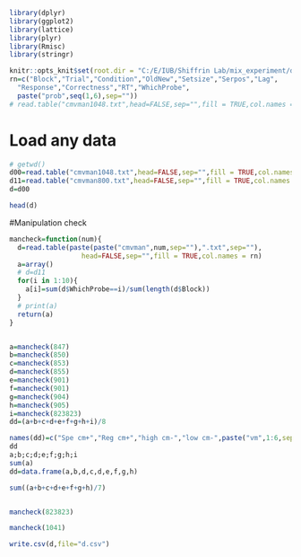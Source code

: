 ```{r}
library(dplyr)
library(ggplot2)
library(lattice)
library(plyr)
library(Rmisc)
library(stringr)
```

```{r setup}
knitr::opts_knit$set(root.dir = "C:/E/IUB/Shiffrin Lab/mix_experiment/data2")
rn=c("Block","Trial","Condition","OldNew","Setsize","Serpos","Lag",
  "Response","Correctness","RT","WhichProbe",
  paste("prob",seq(1,6),sep=""))
# read.table("cmvman1048.txt",head=FALSE,sep="",fill = TRUE,col.names = rn)
```

# Load any data
```{r }
# getwd()
d00=read.table("cmvman1048.txt",head=FALSE,sep="",fill = TRUE,col.names = rn)
d11=read.table("cmvman800.txt",head=FALSE,sep="",fill = TRUE,col.names = rn)
d=d00

head(d)
```


#Manipulation check
```{r}
mancheck=function(num){
  d=read.table(paste(paste("cmvman",num,sep=""),".txt",sep=""),
                  head=FALSE,sep="",fill = TRUE,col.names = rn)
  a=array()
  # d=d11 
  for(i in 1:10){
    a[i]=sum(d$WhichProbe==i)/sum(length(d$Block)) 
  }
  # print(a)
  return(a)
}



```

```{r}
a=mancheck(847)
b=mancheck(850)
c=mancheck(853)
d=mancheck(855)
e=mancheck(901)
f=mancheck(901)
g=mancheck(904)
h=mancheck(905)
i=mancheck(823823)
dd=(a+b+c+d+e+f+g+h+i)/8

names(dd)=c("Spe cm+","Reg cm+","high cm-","low cm-",paste("vm",1:6,sep=""))
dd
a;b;c;d;e;f;g;h;i
sum(a)
dd=data.frame(a,b,d,c,d,e,f,g,h)

sum((a+b+c+d+e+f+g+h)/7)


mancheck(823823)

mancheck(1041)
```


```{r}
write.csv(d,file="d.csv")
```

















